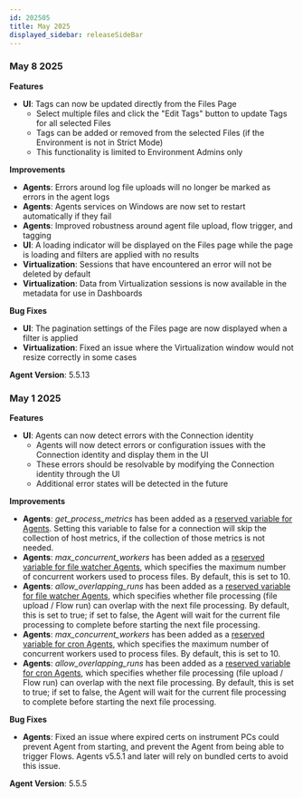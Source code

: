 ```yaml
---
id: 202505
title: May 2025
displayed_sidebar: releaseSideBar
---
```

### May 8 2025

**Features**
- **UI**: Tags can now be updated directly from the Files Page
  - Select multiple files and click the "Edit Tags" button to update Tags for all selected Files
  - Tags can be added or removed from the selected Files (if the Environment is not in Strict Mode)
  - This functionality is limited to Environment Admins only

**Improvements** 
- **Agents**: Errors around log file uploads will no longer be marked as errors in the agent logs
- **Agents**: Agents services on Windows are now set to restart automatically if they fail
- **Agents**: Improved robustness around agent file upload, flow trigger, and tagging
- **UI**: A loading indicator will be displayed on the Files page while the page is loading and filters are applied with no results
- **Virtualization**: Sessions that have encountered an error will not be deleted by default
- **Virtualization**: Data from Virtualization sessions is now available in the metadata for use in Dashboards

**Bug Fixes**
- **UI**: The pagination settings of the Files page are now displayed when a filter is applied
- **Virtualization**: Fixed an issue where the Virtualization window would not resize correctly in some cases

**Agent Version**: 5.5.13


### May 1 2025

**Features**
- **UI**: Agents can now detect errors with the Connection identity
  - Agents will now detect errors or configuration issues with the Connection identity and display them in the UI
  - These errors should be resolvable by modifying the Connection identity through the UI
  - Additional error states will be detected in the future

**Improvements** 
- **Agents**: _get_process_metrics_ has been added as a [reserved variable for Agents](../app/agents/Agent#reserved-variables-for-all-agents). Setting this variable to false for a connection will skip the collection of host metrics, if the collection of those metrics is not needed.
- **Agents**: _max_concurrent_workers_ has been added as a [reserved variable for file watcher Agents](../app/agents/Agent#reserved-variables-for-file-watcher-agents), which specifies the maximum number of concurrent workers used to process files.  By default, this is set to 10.
- **Agents**: _allow_overlapping_runs_ has been added as a [reserved variable for file watcher Agents](../app/agents/Agent#reserved-variables-for-file-watcher-agents), which specifies whether file processing (file upload / Flow run) can overlap with the next file processing.  By default, this is set to true; if set to false, the Agent will wait for the current file processing to complete before starting the next file processing.
- **Agents**: _max_concurrent_workers_ has been added as a [reserved variable for cron Agents](../app/agents/Agent#reserved-variables-for-cron-agents), which specifies the maximum number of concurrent workers used to process files.  By default, this is set to 10.
- **Agents**: _allow_overlapping_runs_ has been added as a [reserved variable for cron Agents](../app/agents/Agent#reserved-variables-for-cron-agents), which specifies whether file processing (file upload / Flow run) can overlap with the next file processing.  By default, this is set to true; if set to false, the Agent will wait for the current file processing to complete before starting the next file processing.

**Bug Fixes**
- **Agents**: Fixed an issue where expired certs on instrument PCs could prevent Agent from starting, and prevent the Agent from being able to trigger Flows.  Agents v5.5.1 and later will rely on bundled certs to avoid this issue.

**Agent Version**: 5.5.5

